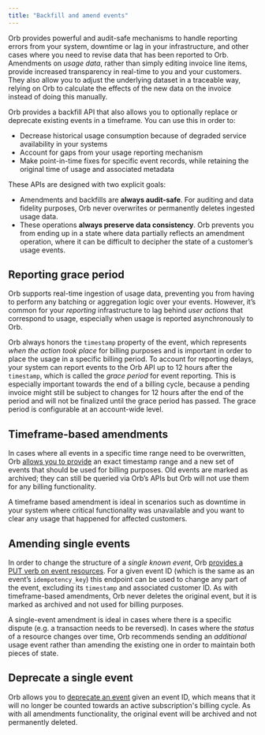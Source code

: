```yaml
---
title: "Backfill and amend events"
---
```


Orb provides powerful and audit-safe mechanisms to handle reporting errors from your system, downtime or lag in your infrastructure, and other cases where you need to revise data that has been reported to Orb. Amendments on _usage data_, rather than simply editing invoice line items, provide increased transparency in real-time to you and your customers. They also allow you to adjust the underlying dataset in a traceable way, relying on Orb to calculate the effects of the new data on the invoice instead of doing this manually.

Orb provides a backfill API that also allows you to optionally replace or deprecate existing events in a timeframe. You can use this in order to:

* Decrease historical usage consumption because of degraded service availability in your systems
* Account for gaps from your usage reporting mechanism
* Make point-in-time fixes for specific event records, while retaining the original time of usage and associated metadata

These APIs are designed with two explicit goals:

* Amendments and backfills are **always audit-safe**. For auditing and data fidelity purposes, Orb never overwrites or permanently deletes ingested usage data.
* These operations **always preserve data consistency**. Orb prevents you from ending up in a state where data partially reflects an amendment operation, where it can be difficult to decipher the state of a customer’s usage events.

## Reporting grace period[](#reporting-grace-period "Direct link to heading")

Orb supports real-time ingestion of usage data, preventing you from having to perform any batching or aggregation logic over your events. However, it’s common for your _reporting_ infrastructure to lag behind _user actions_ that correspond to usage, especially when usage is reported asynchronously to Orb.

Orb always honors the `timestamp` property of the event, which represents _when the action took place_ for billing purposes and is important in order to place the usage in a specific billing period. To account for reporting delays, your system can report events to the Orb API up to 12 hours after the `timestamp`, which is called the _grace period_ for event reporting. This is especially important towards the end of a billing cycle, because a pending invoice might still be subject to changes for 12 hours after the end of the period and will not be finalized until the grace period has passed. The grace period is configurable at an account-wide level.

## Timeframe-based amendments[](#timeframe-based-amendments "Direct link to heading")

In cases where all events in a specific time range need to be overwritten, Orb [allows you to provide](/reference/amend-usage) an exact timestamp range and a new set of events that should be used for billing purposes. Old events are marked as archived; they can still be queried via Orb’s APIs but Orb will not use them for any billing functionality.

A timeframe based amendment is ideal in scenarios such as downtime in your system where critical functionality was unavailable and you want to clear any usage that happened for affected customers.

## Amending single events[](#amending-single-events "Direct link to heading")

In order to change the structure of a _single known event_, Orb [provides a PUT verb on event resources](/reference/amend-event). For a given event ID (which is the same as an event’s `idempotency_key`) this endpoint can be used to change any part of the event, excluding its `timestamp` and associated customer ID. As with timeframe-based amendments, Orb never deletes the original event, but it is marked as archived and not used for billing purposes.

A single-event amendment is ideal in cases where there is a specific dispute (e.g. a transaction needs to be reversed). In cases where the _status_ of a resource changes over time, Orb recommends sending an _additional_ usage event rather than amending the existing one in order to maintain both pieces of state.

## Deprecate a single event[](#deprecate-a-single-event "Direct link to heading")

Orb allows you to [deprecate an event](/reference/deprecate-event) given an event ID, which means that it will no longer be counted towards an active subscription's billing cycle. As with all amendments functionality, the original event will be archived and not permanently deleted.